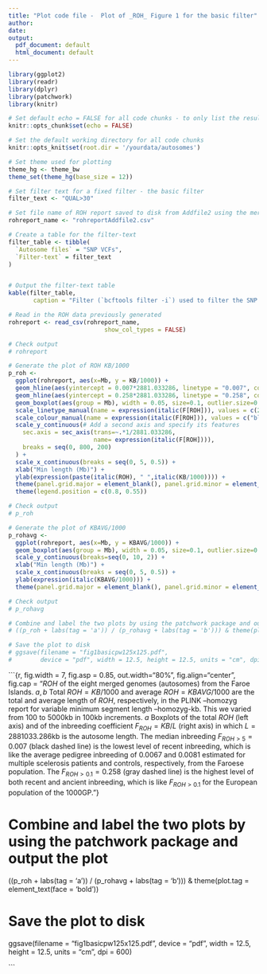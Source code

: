 ```yaml
---
title: "Plot code file -  Plot of _ROH_ Figure 1 for the basic filter"
author:
date:
output:
  pdf_document: default
  html_document: default
---
```

\renewcommand{\figurename}{Figure}
\renewcommand{\thefigure}{P.\arabic{figure}}
\renewcommand{\tablename}{Table}
\renewcommand{\thetable}{P.\arabic{table}}

```r

library(ggplot2)
library(readr)
library(dplyr)
library(patchwork)
library(knitr)

# Set default echo = FALSE for all code chunks - to only list the results, not the code
knitr::opts_chunk$set(echo = FALSE)

# Set the default working directory for all code chunks
knitr::opts_knit$set(root.dir = '/yourdata/autosomes')

# Set theme used for plotting
theme_hg <- theme_bw 
theme_set(theme_hg(base_size = 12))


```


```r

# Set filter text for a fixed filter - the basic filter 
filter_text <- "QUAL>30"

# Set file name of ROH report saved to disk from Addfile2 using the merged_vcf (minQ30.snps.mergedsample.auto.vcf.gz) with the basic filter
rohreport_name <- "rohreportAddfile2.csv"

```


```r

# Create a table for the filter-text
filter_table <- tibble(
  `Autosome files` = "SNP VCFs",
  `Filter-text` = filter_text
)


# Output the filter-text table
kable(filter_table,
       caption = "Filter (`bcftools filter -i`) used to filter the SNP files before further processing with PLINK." )

```


```r

# Read in the ROH data previously generated
rohreport <- read_csv(rohreport_name,
                           show_col_types = FALSE)

# Check output
# rohreport

```

```r

# Generate the plot of ROH KB/1000
p_roh <- 
  ggplot(rohreport, aes(x=Mb, y = KB/1000)) +
  geom_hline(aes(yintercept = 0.007*2881.033286, linetype = "0.007", colour = "0.007")) +
  geom_hline(aes(yintercept = 0.258*2881.033286, linetype = "0.258", colour = "0.258")) +
  geom_boxplot(aes(group = Mb), width = 0.05, size=0.1, outlier.size=0.1) + 
  scale_linetype_manual(name = expression(italic(F[ROH])), values = c(2, 2, 2)) +
  scale_colour_manual(name = expression(italic(F[ROH])), values = c("black", "gray50", "gray")) +
  scale_y_continuous(# Add a second axis and specify its features
    sec.axis = sec_axis(trans=~.*1/2881.033286,
                        name= expression(italic(F[ROH]))),
    breaks = seq(0, 800, 200)
  ) +
  scale_x_continuous(breaks = seq(0, 5, 0.5)) +
  xlab("Min length (Mb)") +
  ylab(expression(paste(italic(ROH), " ",italic(KB/1000)))) +
  theme(panel.grid.major = element_blank(), panel.grid.minor = element_blank())  +
  theme(legend.position = c(0.8, 0.55))

# Check output
# p_roh

```

```r

# Generate the plot of KBAVG/1000
p_rohavg <-  
  ggplot(rohreport, aes(x=Mb, y = KBAVG/1000)) +
  geom_boxplot(aes(group = Mb), width = 0.05, size=0.1, outlier.size=0.1) + 
  scale_y_continuous(breaks=seq(0, 10, 2)) +
  xlab("Min length (Mb)") +
  scale_x_continuous(breaks = seq(0, 5, 0.5)) +
  ylab(expression(italic(KBAVG/1000))) +
  theme(panel.grid.major = element_blank(), panel.grid.minor = element_blank()) 

# Check output
# p_rohavg

```

```r

# Combine and label the two plots by using the patchwork package and output the plot
# ((p_roh + labs(tag = 'a')) / (p_rohavg + labs(tag = 'b'))) & theme(plot.tag = element_text(face = 'bold'))

# Save the plot to disk
# ggsave(filename = "fig1basicpw125x125.pdf",
#        device = "pdf", width = 12.5, height = 12.5, units = "cm", dpi = 600)

```


```{r, fig.width = 7, fig.asp = 0.85, out.width="80%", fig.align="center", fig.cap = "$ROH$ of the eight merged genomes (autosomes) from the Faroe Islands. $a,b$ Total $ROH=KB/1000$ and average $ROH=KBAVG/1000$ are the total and average length of $ROH$, respectively, in the PLINK --homozyg report for variable minimum segment length --homozyg-kb. This we varied from $100$ to $5000$kb in $100$kb increments. $a$ Boxplots of the total $ROH$ (left axis) and of the inbreeding coefficient $F_{ROH} = KB/L$ (right axis) in which  $L = 2881033.286$kb is the autosome length. The median inbreeding $F_{ROH>5}=0.007$ (black dashed line) is the lowest level of recent inbreeding, which is like the average pedigree inbreeding of $0.0067$ and $0.0081$ estimated for multiple scelerosis patients and controls, respectively, from the Faroese population. The $F_{ROH>0.1}=0.258$  (gray dashed line) is the highest level of both recent and ancient inbreeding, which is like $F_{ROH>0.1}$ for the European population of the 1000GP."}

# Combine and label the two plots by using the patchwork package and output the plot
((p_roh + labs(tag = 'a')) / (p_rohavg + labs(tag = 'b'))) & theme(plot.tag = element_text(face = 'bold'))

# Save the plot to disk
ggsave(filename = "fig1basicpw125x125.pdf",
       device = "pdf", width = 12.5, height = 12.5, units = "cm", dpi = 600)


```







